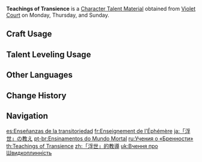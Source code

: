 {{Item Infobox
|id           = 104320
|image        = Item Teachings of Transience.png
|type         = Character Talent Materials
|group2        = Talent Books
|invCategory  = Character Development Items
|group        = Transience Books
|quality      = 2
|description  = Transience is the dream of the nation of thunder.<br />Fleeting glories are the highest expression of mortal beauty, for are we mortals not like the flashing lightning itself? Like a lovely dream or blossoming spark, we shall leave a gorgeous mark on the eternal night sky.
|day1         = Monday
|day2         = Thursday
|day3         = Sunday
|source1      = Violet Court
|source2      = [[Parametric Transformer]]
|source3      = [[Chests]]
}}
'''Teachings of Transience''' is a [[Character Talent Material]] obtained from [[Violet Court]] on Monday, Thursday, and Sunday.

==Craft Usage==
{{Craft Usage}}

==Talent Leveling Usage==
{{Talent Leveling Usage}}

==Other Languages==
{{Other Languages
|en      = Teachings of Transience
|zhs     = 「浮世」的教导
|zhs_rm  = "Fúshì" de Zhídǎo
|zht     = 「浮世」的教導
|zht_rm  = "Fúshì" de Zhídǎo
|zh_tl   = Teachings of "Transience"
|ja      = 「浮世」の教え
|ja_rm   = "Ukiyo" no Oshie
|ja_tl   = Teachings of "Fleeting Life"
|ko      = 「부세」의 가르침
|ko_rm   = "Buse"-ui Gareuchim
|ko_tl   = Teachings of "Transitory World"
|es      = Enseñanzas de la transitoriedad
|es_tl   = Teachings of Transience
|fr      = Enseignement de l'Éphémère
|fr_tl   = Teaching of the Ephemeral
|ru      = Учения о «Бренности»
|ru_tl   = Teachings About "Transience"
|th      = Teachings of Transience
|vi      = Bài Giảng Của "Phù Thế"
|vi_tl   = Teachings of "Fleeting World"
|de      = Lehren der „Vergänglichkeit“
|de_tl   = Teachings of "Transience"
|id      = Teachings of Transience
|pt      = Ensinamentos do Mundo Mortal
|pt_tl   = Teachings of the Mortal World
|tr      = Fani Dünya Öğretisi
|tr_tl   = 
|it      = Insegnamenti della fugacità
|it_tl   = Teachings of Fugacity
}}

==Change History==
{{Change History|2.0}}

==Navigation==
{{Development Item Navbox|Character Talent Materials}}

[[es:Enseñanzas de la transitoriedad]]
[[fr:Enseignement de l'Éphémère]]
[[ja:「浮世」の教え]]
[[pt-br:Ensinamentos do Mundo Mortal]]
[[ru:Учения о «Бренности»]]
[[th:Teachings of Transience]]
[[zh:「浮世」的教導]]
[[uk:Вчення про Швидкоплинність]]